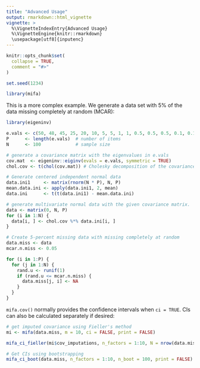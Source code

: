 ```yaml
---
title: "Advanced Usage"
output: rmarkdown::html_vignette
vignette: >
  %\VignetteIndexEntry{Advanced Usage}
  %\VignetteEngine{knitr::rmarkdown}
  \usepackage[utf8]{inputenc}
---
```


```r
knitr::opts_chunk$set(
  collapse = TRUE,
  comment = "#>"
)

set.seed(1234)
```

```r
library(mifa)
```

This is a more complex example. We generate a data set with 5% of the data 
missing completely at random (MCAR):

```r

library(eigeninv)

e.vals <- c(50, 48, 45, 25, 20, 10, 5, 5, 1, 1, 0.5, 0.5, 0.5, 0.1, 0.1) # eigenvalues
P      <- length(e.vals)  # number of items
N      <- 100             # sample size

# generate a covariance matrix with the eigenvalues in e.vals
cov.mat  <- eigeninv::eiginv(evals = e.vals, symmetric = TRUE) 
chol.cov <- t(chol(cov.mat)) # Cholesky decomposition of the covariance matrix

# Generate centered independent normal data
data.ini1     <- matrix(rnorm(N * P), N, P)
mean.data.ini <- apply(data.ini1, 2, mean)
data.ini      <- t(t(data.ini1) - mean.data.ini)

# generate multivariate normal data with the given covariance matrix.
data <- matrix(0, N, P)
for (i in 1:N) {
  data[i, ] <- chol.cov %*% data.ini[i, ]
}

# Create 5-percent missing data with missing completely at random
data.miss <- data
mcar.n.miss <- 0.05

for (i in 1:P) {
  for (j in 1:N) {
    rand.u <- runif(1)
    if (rand.u <= mcar.n.miss) {
      data.miss[j, i] <- NA
    }
  }
}
```

`mifa.cov()` normally provides the confidence intervals when `ci = TRUE`. 
CIs can also be calculated separately if desired:

```r

# get imputed covariance using Fieller's method
mi <- mifa(data.miss, m = 10, ci = FALSE, print = FALSE)

mifa_ci_fieller(mi$cov_imputations, n_factors = 1:10, N = nrow(data.miss))

# Get CIs using bootstrapping
mifa_ci_boot(data.miss, n_factors = 1:10, n_boot = 100, print = FALSE)
```
